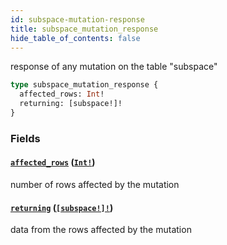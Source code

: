 ```yaml
---
id: subspace-mutation-response
title: subspace_mutation_response
hide_table_of_contents: false
---
```


response of any mutation on the table "subspace"

```graphql
type subspace_mutation_response {
  affected_rows: Int!
  returning: [subspace!]!
}
```

### Fields

#### [`affected_rows`](#) ([`Int!`](/07-graphql/scalars/int))

number of rows affected by the mutation

#### [`returning`](#) ([`[subspace!]!`](/07-graphql/objects/subspace))

data from the rows affected by the mutation
